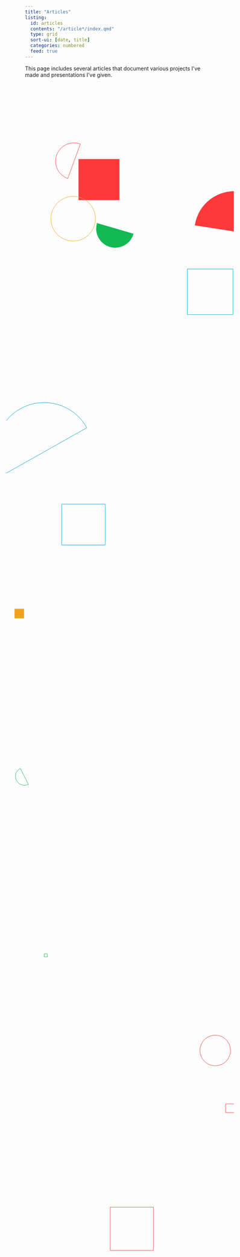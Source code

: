 ```yaml
---
title: "Articles"
listing: 
  id: articles
  contents: "/article*/index.qmd"
  type: grid
  sort-ui: [date, title] 
  categories: numbered
  feed: true
---
```


<style>
  body {
background-image: url("data:image/svg+xml,%3csvg xmlns='http://www.w3.org/2000/svg' version='1.1' xmlns:xlink='http://www.w3.org/1999/xlink' xmlns:svgjs='http://svgjs.dev/svgjs' width='1440' height='6750' preserveAspectRatio='none' viewBox='0 0 1440 6750'%3e%3cg mask='url(%26quot%3b%23SvgjsMask2598%26quot%3b)' fill='none'%3e%3crect width='1440' height='6750' x='0' y='0' fill='url(%26quot%3b%23SvgjsLinearGradient2599%26quot%3b)'%3e%3c/rect%3e%3cpath d='M710.91 6298.5 a131.44 131.44 0 1 0 262.88 0 a131.44 131.44 0 1 0 -262.88 0z' fill='rgba(252%2c 57%2c 57%2c 1)'%3e%3c/path%3e%3cpath d='M1298.08 3186.02L1380.79 3186.02L1380.79 3227.89L1298.08 3227.89z' stroke='rgba(239%2c 163%2c 29%2c 1)'%3e%3c/path%3e%3cpath d='M1399.29 1746.63L1519.2 1746.63L1519.2 1859.61L1399.29 1859.61z' stroke='rgba(19%2c 185%2c 85%2c 1)'%3e%3c/path%3e%3cpath d='M1179.97 5527.03 a27.26 27.26 0 1 0 54.52 0 a27.26 27.26 0 1 0 -54.52 0z' stroke='rgba(0%2c 156%2c 220%2c 1)'%3e%3c/path%3e%3cpath d='M1299.22 180.75L1440.42 180.75L1440.42 321.95L1299.22 321.95z' stroke='rgba(239%2c 163%2c 29%2c 1)'%3e%3c/path%3e%3cpath d='M1173.27 6800.02a114.79 114.79 0 1 0 168.21-156.24z' fill='rgba(252%2c 57%2c 57%2c 1)'%3e%3c/path%3e%3cpath d='M582.03 2977.1L604.95 2977.1L604.95 3000.02L582.03 3000.02z' stroke='rgba(252%2c 57%2c 57%2c 1)'%3e%3c/path%3e%3cpath d='M766.19 3338.75 a42.53 42.53 0 1 0 85.06 0 a42.53 42.53 0 1 0 -85.06 0z' stroke='rgba(19%2c 185%2c 85%2c 1)'%3e%3c/path%3e%3cpath d='M514.09 2835.63 a40.59 40.59 0 1 0 81.18 0 a40.59 40.59 0 1 0 -81.18 0z' stroke='rgba(252%2c 57%2c 57%2c 1)'%3e%3c/path%3e%3cpath d='M1174.77 3893.18L1308.02 3893.18L1308.02 3893.31L1174.77 3893.31z' fill='rgba(252%2c 57%2c 57%2c 1)'%3e%3c/path%3e%3cpath d='M432.22 5288.01L525.86 5288.01L525.86 5381.65L432.22 5381.65z' fill='rgba(239%2c 163%2c 29%2c 1)'%3e%3c/path%3e%3cpath d='M1199.17 4931.29L1267.16 4931.29L1267.16 5071.28L1199.17 5071.28z' fill='rgba(0%2c 156%2c 220%2c 1)'%3e%3c/path%3e%3cpath d='M1370.06 3767.74a4.39 4.39 0 1 0 8.76 0.6z' fill='rgba(0%2c 156%2c 220%2c 1)'%3e%3c/path%3e%3cpath d='M196.89 435.67a48.72 48.72 0 1 0-33.6 91.46z' stroke='rgba(252%2c 57%2c 57%2c 1)'%3e%3c/path%3e%3cpath d='M1030.73 4705.02a25.32 25.32 0 1 0 42.52-27.5z' stroke='rgba(19%2c 185%2c 85%2c 1)'%3e%3c/path%3e%3cpath d='M22.14 1666.21L47.43 1666.21L47.43 1691.5L22.14 1691.5z' fill='rgba(239%2c 163%2c 29%2c 1)'%3e%3c/path%3e%3cpath d='M1102.49 2625.36L1241.48 2625.36L1241.48 2718.34L1102.49 2718.34z' stroke='rgba(0%2c 156%2c 220%2c 1)'%3e%3c/path%3e%3cpath d='M746.36 2529.94a136.35 136.35 0 1 0 263.13-71.6z' fill='rgba(0%2c 156%2c 220%2c 1)'%3e%3c/path%3e%3cpath d='M1192.07 2502.18 a15.3 15.3 0 1 0 30.6 0 a15.3 15.3 0 1 0 -30.6 0z' fill='rgba(239%2c 163%2c 29%2c 1)'%3e%3c/path%3e%3cpath d='M1372.6 4281.87L1438.41 4281.87L1438.41 4347.68L1372.6 4347.68z' fill='rgba(19%2c 185%2c 85%2c 1)'%3e%3c/path%3e%3cpath d='M37.5 2088.8a23.63 23.63 0 1 0 21.52 42.08z' stroke='rgba(19%2c 185%2c 85%2c 1)'%3e%3c/path%3e%3cpath d='M1010.99 3884.61L1035.57 3884.61L1035.57 3909.19L1010.99 3909.19z' stroke='rgba(239%2c 163%2c 29%2c 1)'%3e%3c/path%3e%3cpath d='M275.98 3250.39L390.71 3250.39L390.71 3365.12L275.98 3365.12z' stroke='rgba(252%2c 57%2c 57%2c 1)'%3e%3c/path%3e%3cpath d='M147.28 1389.1L262.82 1389.1L262.82 1497.51L147.28 1497.51z' stroke='rgba(0%2c 156%2c 220%2c 1)'%3e%3c/path%3e%3cpath d='M192.01 475.39L300.51 475.39L300.51 583.89L192.01 583.89z' fill='rgba(252%2c 57%2c 57%2c 1)'%3e%3c/path%3e%3cpath d='M532.65 4429.45L598.85 4429.45L598.85 4495.65L532.65 4495.65z' stroke='rgba(19%2c 185%2c 85%2c 1)'%3e%3c/path%3e%3cpath d='M1090.39 1510.86 a85.18 85.18 0 1 0 170.36 0 a85.18 85.18 0 1 0 -170.36 0z' fill='rgba(252%2c 57%2c 57%2c 1)'%3e%3c/path%3e%3cpath d='M1251.26 893.39L1333.69 893.39L1333.69 967.52L1251.26 967.52z' fill='rgba(239%2c 163%2c 29%2c 1)'%3e%3c/path%3e%3cpath d='M645.62 2758.34 a85 85 0 1 0 170 0 a85 85 0 1 0 -170 0z' fill='rgba(252%2c 57%2c 57%2c 1)'%3e%3c/path%3e%3cpath d='M240.97 645.1a50.49 50.49 0 1 0 96.98 28.12z' fill='rgba(19%2c 185%2c 85%2c 1)'%3e%3c/path%3e%3cpath d='M1430.62 4169.33L1537.9 4169.33L1537.9 4276.61L1430.62 4276.61z' stroke='rgba(239%2c 163%2c 29%2c 1)'%3e%3c/path%3e%3cpath d='M28.6 6738.09a92.9 92.9 0 1 0 44.16-180.48z' fill='rgba(19%2c 185%2c 85%2c 1)'%3e%3c/path%3e%3cpath d='M731.87 270.49L792.51 270.49L792.51 331.13L731.87 331.13z' fill='rgba(19%2c 185%2c 85%2c 1)'%3e%3c/path%3e%3cpath d='M87.48 5980.6a134.24 134.24 0 1 0-26.46 267.17z' stroke='rgba(19%2c 185%2c 85%2c 1)'%3e%3c/path%3e%3cpath d='M179.32 6106.91L272.21 6106.91L272.21 6199.8L179.32 6199.8z' stroke='rgba(19%2c 185%2c 85%2c 1)'%3e%3c/path%3e%3cpath d='M1313.45 2303.31L1402.32 2303.31L1402.32 2392.18L1313.45 2392.18z' stroke='rgba(252%2c 57%2c 57%2c 1)'%3e%3c/path%3e%3cpath d='M866.43 803.65a60.48 60.48 0 1 0-9.07-120.62z' fill='rgba(252%2c 57%2c 57%2c 1)'%3e%3c/path%3e%3cpath d='M349.75 6324.55L402.82 6324.55L402.82 6377.62L349.75 6377.62z' fill='rgba(19%2c 185%2c 85%2c 1)'%3e%3c/path%3e%3cpath d='M118.51 633.49 a59.25 59.25 0 1 0 118.5 0 a59.25 59.25 0 1 0 -118.5 0z' stroke='rgba(239%2c 163%2c 29%2c 1)'%3e%3c/path%3e%3cpath d='M516.83 4022.99 a3.15 3.15 0 1 0 6.3 0 a3.15 3.15 0 1 0 -6.3 0z' fill='rgba(239%2c 163%2c 29%2c 1)'%3e%3c/path%3e%3cpath d='M1148.08 3700.79a6.36 6.36 0 1 0 11.97 4.3z' stroke='rgba(19%2c 185%2c 85%2c 1)'%3e%3c/path%3e%3cpath d='M599.51 4336.21a91.9 91.9 0 1 0 178.36 44.42z' stroke='rgba(252%2c 57%2c 57%2c 1)'%3e%3c/path%3e%3cpath d='M100.84 2579.8L108.86 2579.8L108.86 2587.82L100.84 2587.82z' stroke='rgba(19%2c 185%2c 85%2c 1)'%3e%3c/path%3e%3cpath d='M953.12 3858.6a56.79 56.79 0 1 0 80.61-80.02z' stroke='rgba(252%2c 57%2c 57%2c 1)'%3e%3c/path%3e%3cpath d='M1023.27 5138.19L1079.77 5138.19L1079.77 5170.98L1023.27 5170.98z' fill='rgba(19%2c 185%2c 85%2c 1)'%3e%3c/path%3e%3cpath d='M920.91 3669.12a95.28 95.28 0 1 0 173.6-78.6z' stroke='rgba(19%2c 185%2c 85%2c 1)'%3e%3c/path%3e%3cpath d='M107.4 4657.41L208.97 4657.41L208.97 4764.83L107.4 4764.83z' stroke='rgba(239%2c 163%2c 29%2c 1)'%3e%3c/path%3e%3cpath d='M480.46 766.6L601.73 766.6L601.73 887.2L480.46 887.2z' stroke='rgba(0%2c 156%2c 220%2c 1)'%3e%3c/path%3e%3cpath d='M866.56 3270.26 a39.35 39.35 0 1 0 78.7 0 a39.35 39.35 0 1 0 -78.7 0z' stroke='rgba(0%2c 156%2c 220%2c 1)'%3e%3c/path%3e%3cpath d='M854.1 4425.32L944.57 4425.32L944.57 4515.79L854.1 4515.79z' fill='rgba(0%2c 156%2c 220%2c 1)'%3e%3c/path%3e%3cpath d='M1097.66 621.22a55.59 55.59 0 1 0 17.01-109.87z' stroke='rgba(252%2c 57%2c 57%2c 1)'%3e%3c/path%3e%3cpath d='M709.96 683.35a105.94 105.94 0 1 0-209.41-32.23z' fill='rgba(252%2c 57%2c 57%2c 1)'%3e%3c/path%3e%3cpath d='M214.09 1186.97a129.51 129.51 0 1 0-225.82 126.86z' stroke='rgba(0%2c 156%2c 220%2c 1)'%3e%3c/path%3e%3cpath d='M1285.23 191.73L1350.57 191.73L1350.57 220.46L1285.23 220.46z' fill='rgba(0%2c 156%2c 220%2c 1)'%3e%3c/path%3e%3cpath d='M604.46 2007.78 a90.09 90.09 0 1 0 180.18 0 a90.09 90.09 0 1 0 -180.18 0z' fill='rgba(19%2c 185%2c 85%2c 1)'%3e%3c/path%3e%3cpath d='M1073.2 4698.98 a1.76 1.76 0 1 0 3.52 0 a1.76 1.76 0 1 0 -3.52 0z' fill='rgba(239%2c 163%2c 29%2c 1)'%3e%3c/path%3e%3cpath d='M1100.1 856.21 a6.62 6.62 0 1 0 13.24 0 a6.62 6.62 0 1 0 -13.24 0z' fill='rgba(239%2c 163%2c 29%2c 1)'%3e%3c/path%3e%3cpath d='M1220.79 3578.85L1356.12 3578.85L1356.12 3594.35L1220.79 3594.35z' stroke='rgba(239%2c 163%2c 29%2c 1)'%3e%3c/path%3e%3cpath d='M190.68 6232.6L202.82 6232.6L202.82 6290.01L190.68 6290.01z' stroke='rgba(0%2c 156%2c 220%2c 1)'%3e%3c/path%3e%3c/g%3e%3cdefs%3e%3cmask id='SvgjsMask2598'%3e%3crect width='1440' height='6750' fill='white'%3e%3c/rect%3e%3c/mask%3e%3clinearGradient x1='50%25' y1='0%25' x2='50%25' y2='100%25' gradientUnits='userSpaceOnUse' id='SvgjsLinearGradient2599'%3e%3cstop stop-color='rgba(14%2c 42%2c 71%2c 0)' offset='0.98'%3e%3c/stop%3e%3cstop stop-color='rgba(89%2c 49%2c 150%2c 1)' offset='1'%3e%3c/stop%3e%3c/linearGradient%3e%3c/defs%3e%3c/svg%3e");
}
</style>


This page includes several articles that document various projects I've made and presentations I've given.

:::{#articles}
:::
